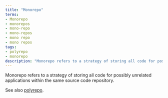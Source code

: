 ```yaml
---
title: "Monorepo"
terms:
- Monorepo
- monorepos
- mono-repo
- mono-repos
- mono repo
- mono repos
tags:
- polyrepo
- monorepo
description: "Monorepo refers to a strategy of storing all code for possibly unrelated applications within the same source code repository."
---
```

Monorepo refers to a strategy of storing all code for possibly unrelated applications within the same source code repository.

See also [polyrepo](/resources/glossary/polyrepo).
